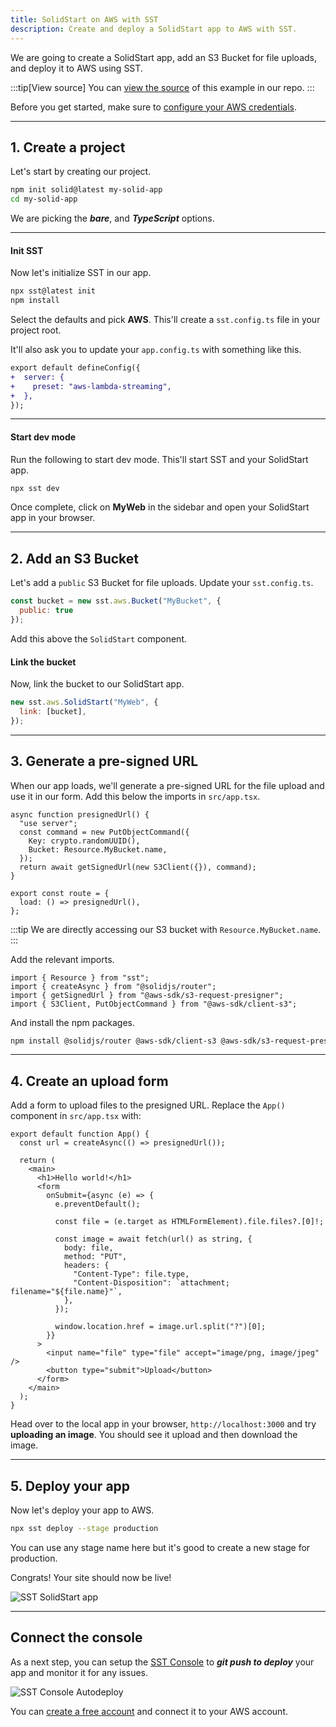 ```yaml
---
title: SolidStart on AWS with SST
description: Create and deploy a SolidStart app to AWS with SST.
---
```


We are going to create a SolidStart app, add an S3 Bucket for file uploads, and deploy it to AWS using SST.

:::tip[View source]
You can [view the source](https://github.com/sst/ion/tree/dev/examples/aws-solid-start) of this example in our repo.
:::

Before you get started, make sure to [configure your AWS credentials](https://docs.sst.dev/advanced/iam-credentials#loading-from-a-file).

---

## 1. Create a project

Let's start by creating our project.

```bash
npm init solid@latest my-solid-app
cd my-solid-app
```

We are picking the **_bare_**, and **_TypeScript_** options.

---

#### Init SST

Now let's initialize SST in our app.

```bash
npx sst@latest init
npm install
```

Select the defaults and pick **AWS**. This'll create a `sst.config.ts` file in your project root.

It'll also ask you to update your `app.config.ts` with something like this.

```diff lang="ts" title="app.config.ts"
export default defineConfig({
+  server: {
+    preset: "aws-lambda-streaming",
+  },
});
```

---

#### Start dev mode

Run the following to start dev mode. This'll start SST and your SolidStart app.

```bash
npx sst dev
```

Once complete, click on **MyWeb** in the sidebar and open your SolidStart app in your browser.

---

## 2. Add an S3 Bucket

Let's add a `public` S3 Bucket for file uploads. Update your `sst.config.ts`.

```js title="sst.config.ts"
const bucket = new sst.aws.Bucket("MyBucket", {
  public: true
});
```

Add this above the `SolidStart` component.

#### Link the bucket

Now, link the bucket to our SolidStart app.

```js title="sst.config.ts" {2}
new sst.aws.SolidStart("MyWeb", {
  link: [bucket],
});
```

---

## 3. Generate a pre-signed URL

When our app loads, we'll generate a pre-signed URL for the file upload and use it in our form. Add this below the imports in `src/app.tsx`.

```tsx title="src/app.tsx" {5}
async function presignedUrl() {
  "use server";
  const command = new PutObjectCommand({
    Key: crypto.randomUUID(),
    Bucket: Resource.MyBucket.name,
  });
  return await getSignedUrl(new S3Client({}), command);
}

export const route = {
  load: () => presignedUrl(),
};
```

:::tip
We are directly accessing our S3 bucket with `Resource.MyBucket.name`.
:::

Add the relevant imports.

```tsx title="src/app.tsx"
import { Resource } from "sst";
import { createAsync } from "@solidjs/router";
import { getSignedUrl } from "@aws-sdk/s3-request-presigner";
import { S3Client, PutObjectCommand } from "@aws-sdk/client-s3";
```

And install the npm packages.

```bash
npm install @solidjs/router @aws-sdk/client-s3 @aws-sdk/s3-request-presigner
```

---

## 4. Create an upload form

Add a form to upload files to the presigned URL. Replace the `App()` component in `src/app.tsx` with:

```tsx title="src/app.tsx"
export default function App() {
  const url = createAsync(() => presignedUrl());

  return (
    <main>
      <h1>Hello world!</h1>
      <form
        onSubmit={async (e) => {
          e.preventDefault();

          const file = (e.target as HTMLFormElement).file.files?.[0]!;

          const image = await fetch(url() as string, {
            body: file,
            method: "PUT",
            headers: {
              "Content-Type": file.type,
              "Content-Disposition": `attachment; filename="${file.name}"`,
            },
          });

          window.location.href = image.url.split("?")[0];
        }}
      >
        <input name="file" type="file" accept="image/png, image/jpeg" />
        <button type="submit">Upload</button>
      </form>
    </main>
  );
}
```

Head over to the local app in your browser, `http://localhost:3000` and try **uploading an image**. You should see it upload and then download the image.

---

## 5. Deploy your app

Now let's deploy your app to AWS.

```bash
npx sst deploy --stage production
```

You can use any stage name here but it's good to create a new stage for production.

Congrats! Your site should now be live!

![SST SolidStart app](../../../../../assets/docs/start/start-solidstart.png)

---

## Connect the console

As a next step, you can setup the [SST Console](/docs/console/) to _**git push to deploy**_ your app and monitor it for any issues. 

![SST Console Autodeploy](../../../../../assets/docs/start/sst-console-autodeploy.png)

You can [create a free account](https://console.sst.dev) and connect it to your AWS account.
